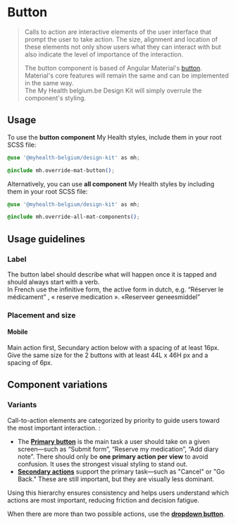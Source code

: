 
<Meta title="Angular Components/Buttons (cta)/Button" of={ButtonStories} />

# Button

> Calls to action are interactive elements of the user interface that prompt the user to take action. The size, alignment and location of these elements not only show users what they can interact with but also indicate the level of importance of the interaction.<br />
>
> The button component is based of Angular Material's [button](https://material.angular.io/components/button). Material's core features will remain the same and can be implemented in the same way.<br />
> The My Health belgium.be Design Kit will simply overrule the component's styling.

## Usage

To use the **button component** My Health styles, include them in your root SCSS file:

```css
@use '@myhealth-belgium/design-kit' as mh;

@include mh.override-mat-button();
```

Alternatively, you can use **all component** My Health styles by including them in your root SCSS file:

```css
@use '@myhealth-belgium/design-kit' as mh;

@include mh.override-all-mat-components();
```

## Usage guidelines

### Label

The button label should describe what will happen once it is tapped and should always start with a verb.<br />
In French use the infinitive form, the active form in dutch, e.g. “Réserver le médicament” , « reserve medication ». «Reserveer geneesmiddel”

### Placement and size

#### Mobile

Main action first, Secundary action below with a spacing of at least 16px.<br />
Give the same size for the 2 buttons with at least 44L x 46H px and a spacing of 6px.

## Component variations

### Variants

<Canvas of={ButtonStories.AllVariants} sourceState="none" />

Call-to-action elements are categorized by priority to guide users toward the most important interaction. :

- The <a href="/?path=/story/angular-components-buttons-cta-button--flat">**Primary button**</a> is the main task a user should take on a given screen—such as “Submit form”, “Reserve my medication”, “Add diary note”. There should only be **one primary action per view** to avoid confusion. It uses the strongest visual styling to stand out.
- <a href="/?path=/story/angular-components-buttons-cta-button--stroked">**Secondary actions**</a> support the primary task—such
  as "Cancel" or "Go Back." These are still important, but they are visually less dominant.

Using this hierarchy ensures consistency and helps users understand which actions are most important, reducing friction and decision fatigue.

When there are more than two possible actions, use the <a href="/?path=/story/angular-components-menu--default">**dropdown button**</a>.
